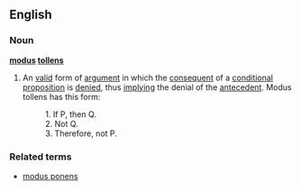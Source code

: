 ==English==

===Noun===
{{wikipedia}}
'''[[modus]] [[tollens]]'''

# {{context|philosophy|logic}} An [[valid]] form of [[argument]] in which the [[consequent]] of a [[conditional]] [[proposition]] is [[deny|denied]], thus [[imply]]ing the denial of the [[antecedent]].  Modus tollens has this form:
#:1. If P, then Q.
#:2. Not Q.
#:3. Therefore, not P.

===Related terms===
*[[modus ponens]]
